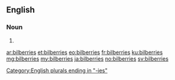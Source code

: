 ==English==

===Noun===
{{head|en|plural}}

# {{plural of|bilberry|lang=en|nocat=1}}

[[Category:English plurals ending in "-ies"]]

[[ar:bilberries]]
[[et:bilberries]]
[[eo:bilberries]]
[[fr:bilberries]]
[[ku:bilberries]]
[[mg:bilberries]]
[[my:bilberries]]
[[ja:bilberries]]
[[no:bilberries]]
[[sv:bilberries]]